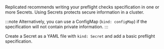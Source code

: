 Replicated recommends writing your preflight checks specification in one or more Secrets. Using Secrets protects secure information in a cluster.

:::note
Alternatively, you can use a ConfigMap (`kind: configMap`) if the specification will not contain private information.
:::

Create a Secret as a YAML file with `kind: Secret` and add a basic preflight specification.

